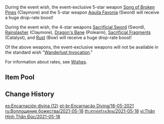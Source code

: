 {{Wish
|name              = Epitome Invocation 2021-05-18
|image             = Epitome Invocation 2021-05-18.png
|type              = Weapon Event
|duration          = event
|time_start        = 2021-05-18 18:00:00
|time_end          = 2021-06-08 14:59:59
|link              = https://genshin.hoyoverse.com/en/news/detail/12749
|preceding         = Epitome Invocation/2021-04-28
|alongside         = Born of Ocean Swell/2021-05-18
|succeeding        = Epitome Invocation/2021-06-09
}}
During the event wish, the event-exclusive 5-star weapon [[Song of Broken Pines]] (Claymore) and the 5-star weapon [[Aquila Favonia]] (Sword) will receive a huge drop-rate boost!

During the event wish, the 4-star weapons [[Sacrificial Sword]] (Sword), [[Rainslasher]] (Claymore), [[Dragon's Bane]] (Polearm), [[Sacrificial Fragments]] (Catalyst), and [[Rust]] (Bow) will receive a huge drop-rate boost!

Of the above weapons, the event-exclusive weapons will not be available in the standard wish "[[Wanderlust Invocation]]."

For information about rates, see [[Wishes]].

==Item Pool==
{{Wish Pool
|^Song of Broken Pines
|^Aquila Favonia
|^Sacrificial Sword
|^Rainslasher
|^Dragon's Bane
|^Sacrificial Fragments
|^Rust
|Amos' Bow
|Lost Prayer to the Sacred Winds
|Primordial Jade Winged-Spear
|Skyward Atlas
|Skyward Blade
|Skyward Harp
|Skyward Pride
|Skyward Spine
|Wolf's Gravestone
|Barbara
|Beidou
|Bennett
|Chongyun
|Diona
|Fischl
|Ningguang
|Noelle
|Razor
|Rosaria
|Sucrose
|Xiangling
|Xingqiu
|Xinyan
|Eye of Perception
|Favonius Codex
|Favonius Greatsword
|Favonius Lance
|Favonius Sword
|Favonius Warbow
|Lion's Roar
|Sacrificial Bow
|Sacrificial Greatsword
|The Bell
|The Flute
|The Stringless
|The Widsith
|Black Tassel
|Bloodtainted Greatsword
|Cool Steel
|Debate Club
|Emerald Orb
|Ferrous Shadow
|Harbinger of Dawn
|Magic Guide
|Raven Bow
|Sharpshooter's Oath
|Skyrider Sword
|Slingshot
|Thrilling Tales of Dragon Slayers
}}

==Change History==
{{Change History|1.5}}

[[es:Encarnación divina (12)]]
[[pt-br:Encarnação Divina/18-05-2021]]
[[ru:Воплощение божества/2021-05-18]]
[[th:สรรค์สร้างเซียน/2021-05-18]]
[[vi:Thân Hình Thần Đúc/2021-05-18]]